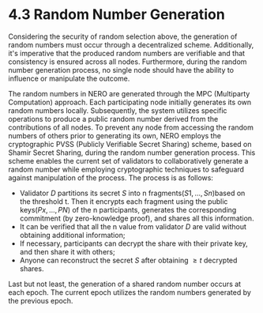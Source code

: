 # 4.3 Random Number Generation

Considering the security of random selection above, the generation of random numbers must occur through a decentralized scheme. Additionally, it's imperative that the produced random numbers are verifiable and that consistency is ensured across all nodes. Furthermore, during the random number generation process, no single node should have the ability to influence or manipulate the outcome.

The random numbers in NERO are generated through the MPC (Multiparty Computation) approach. Each participating node initially generates its own random numbers locally. Subsequently, the system utilizes specific operations to produce a public random number derived from the contributions of all nodes. To prevent any node from accessing the random numbers of others prior to generating its own, NERO employs the cryptographic PVSS (Publicly Verifiable Secret Sharing) scheme, based on Shamir Secret Sharing, during the random number generation process. This scheme enables the current set of validators to collaboratively generate a random number while employing cryptographic techniques to safeguard against manipulation of the process. The process is as follows:

* Validator $D$ partitions its secret $S$ into n fragments$(S1,...,Sn)$based on the threshold t. Then it encrypts each fragment using the public keys$(Px,...,PN)$ of the n participants, generates the corresponding commitment (by zero-knowledge proof), and shares all this information.
* It can be verified that all the n value from validator $D$ are valid without obtaining additional information;
* If necessary, participants can decrypt the share with their private key, and then share it with others;
* Anyone can reconstruct the secret $S$ after obtaining $≥ t$ decrypted shares.

Last but not least, the generation of a shared random number occurs at each epoch. The current epoch utilizes the random numbers generated by the previous epoch.

